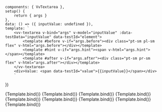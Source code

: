
<Meta
	title="Components/Textarea"
	component={VvTextarea}
	args={defaultArgs}
	argTypes={argTypes}
/>

	components: { VvTextarea },
	setup() {
		return { args }
	},
	data: () => ({ inputValue: undefined }),
	template: `
		<vv-textarea v-bind="args" v-model="inputValue" :data-testData="inputValue" data-testId="element">
			<template #before v-if="args.before"><div class="pt-sm pl-sm flex" v-html="args.before"></div></template>
			<template #hint v-if="args.hint"><span v-html="args.hint"></span></template>
			<template #after v-if="args.after"><div class="pt-sm pr-sm flex" v-html="args.after"></div></template>
		</vv-textarea>
		<div>Value: <span data-testId="value">{{inputValue}}</span></div> 
        `
})

<Canvas>
	<Story name="Default" play={defaultTest}>
		{Template.bind()}
	</Story>
</Canvas>

<Canvas>
	<Story name="Disabled" args={{ disabled: true }} play={defaultTest}>
		{Template.bind()}
	</Story>
</Canvas>

<Canvas>
	<Story name="Readonly" args={{ readonly: true }} play={defaultTest}>
		{Template.bind()}
	</Story>
</Canvas>

<Canvas>
	<Story
		name="Valid"
		args={{
			valid: true,
			validLabel: 'The field is valid.',
			icon: 'check'
		}}
		play={defaultTest}>
		{Template.bind()}
	</Story>
</Canvas>

<Canvas>
	<Story
		name="Invalid"
		args={{
			invalid: true,
			invalidLabel: 'The field is required.',
			icon: 'error-2'
		}}
		play={defaultTest}>
		{Template.bind()}
	</Story>
</Canvas>

<Canvas>
	<Story
		name="Hint"
		args={{
			hintLabel: 'Please enter your name.'
		}}
		play={defaultTest}>
		{Template.bind()}
	</Story>
</Canvas>

<Canvas>
	<Story
		name="Loading"
		args={{
			loading: true,
			loadingLabel: 'Loading...'
		}}
		play={defaultTest}>
		{Template.bind()}
	</Story>
</Canvas>

<Canvas>
	<Story
		name="Floating"
		args={{
			floating: true
		}}
		play={defaultTest}>
		{Template.bind()}
	</Story>
</Canvas>

<Canvas>
	<Story
		name="Resizable"
		args={{
			resizable: true
		}}
		play={defaultTest}>
		{Template.bind()}
	</Story>
</Canvas>
